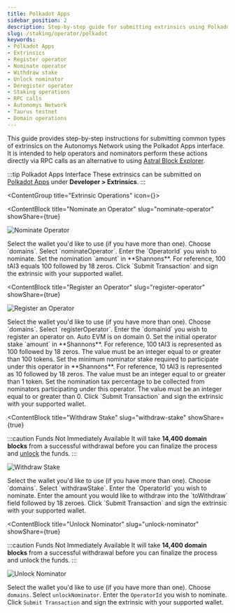 ```yaml
---
title: Polkadot Apps
sidebar_position: 2
description: Step-by-step guide for submitting extrinsics using Polkadot Apps interface
slug: /staking/operator/polkadot
keywords:
- Polkadot Apps
- Extrinsics
- Register operator
- Nominate operator
- Withdraw stake
- Unlock nominator
- Deregister operator
- Staking operations
- RPC calls
- Autonomys Network
- Taurus testnet
- Domain operations
---
```



This guide provides step-by-step instructions for submitting common types of extrinsics on the Autonomys Network using the Polkadot Apps interface. It is intended to help operators and nominators perform these actions directly via RPC calls as an alternative to using [Astral Block Explorer](https://astral.autonomys.xyz).

:::tip Polkadot Apps Interface
These extrinsics can be submitted on [Polkadot Apps](https://polkadot.js.org/apps/?rpc=wss%3A%2F%2Frpc-0.mainnet.autonomys.xyz%2Fws#/extrinsics) under **Developer > Extrinsics**.
:::

<ContentGroup title="Extrinsic Operations" icon={<Icon icon={ICONS.CODE} />}>

<ContentBlock 
title="Nominate an Operator" 
slug="nominate-operator"
showShare={true}
>

![Nominate Operator](/img/doc-imgs/polkadot/nominateOperator.png)

<ContentList   ordered>
<ContentListItem>Select the wallet you'd like to use (if you have more than one).</ContentListItem>
<ContentListItem>Choose `domains`.</ContentListItem>
<ContentListItem>Select `nominateOperator`.</ContentListItem>
<ContentListItem>Enter the `OperatorId` you wish to nominate.</ContentListItem>
<ContentListItem>Set the nomination `amount` in **Shannons**. For reference, 100 tAI3 equals 100 followed by 18 zeros.</ContentListItem>
<ContentListItem>Click `Submit Transaction` and sign the extrinsic with your supported <Link to="/wallets">wallet</Link>.</ContentListItem>
</ContentList>
</ContentBlock>

<ContentBlock 
title="Register an Operator" 
slug="register-operator"
showShare={true}
>
![Register an Operator](/img/doc-imgs/polkadot/registerOperator.png)

<ContentList ordered>
<ContentListItem>Select the wallet you'd like to use (if you have more than one).</ContentListItem>
<ContentListItem>Choose `domains`.</ContentListItem>
<ContentListItem>Select `registerOperator`.</ContentListItem>
<ContentListItem>Enter the `domainId` you wish to register an operator on. Auto EVM is on domain 0.</ContentListItem>
<ContentListItem>Set the initial operator stake `amount` in **Shannons**. For reference, 100 tAI3 is represented as 100 followed by 18 zeros. The value must be an integer equal to or greater than 100 tokens.</ContentListItem>
<ContentListItem>Set the minimum nominator stake required to participate under this operator in **Shannons**. For reference, 10 tAI3 is represented as 10 followed by 18 zeros. The value must be an integer equal to or greater than 1 token.</ContentListItem>
<ContentListItem>Set the nomination tax percentage to be collected from nominators participating under this operator. The value must be an integer equal to or greater than 0.</ContentListItem>
<ContentListItem>Click `Submit Transaction` and sign the extrinsic with your supported <Link to="/wallets">wallet</Link>.</ContentListItem>
</ContentList>
</ContentBlock>

<ContentBlock 
title="Withdraw Stake" 
slug="withdraw-stake"
showShare={true}
>
:::caution Funds Not Immediately Available
It will take **14,400 domain blocks** from a successful withdrawal before you can finalize the process and [unlock](#unlock-nominator) the funds.
:::

![Withdraw Stake](/img/doc-imgs/polkadot/withdrawStake.png)

<ContentList ordered>
<ContentListItem>Select the wallet you'd like to use (if you have more than one).</ContentListItem>
<ContentListItem>Choose `domains`.</ContentListItem>
<ContentListItem>Select `withdrawStake`.</ContentListItem>
<ContentListItem>Enter the `OperatorId` you wish to nominate.</ContentListItem>
<ContentListItem>Enter the amount you would like to withdraw into the `toWithdraw` field followed by 18 zeroes.</ContentListItem>
<ContentListItem>Click `Submit Transaction` and sign the extrinsic with your supported <Link to="/wallets">wallet</Link>.</ContentListItem>
</ContentList>
</ContentBlock>

<ContentBlock 
title="Unlock Nominator" 
slug="unlock-nominator"
showShare={true}
>
:::caution Funds Not Immediately Available
It will take **14,400 domain blocks** from a successful withdrawal before you can finalize the process and unlock the funds.
:::

![Unlock Nominator](/img/doc-imgs/polkadot/unlockNominator.png)

<ContentList ordered>

<ContentListItem>Select the wallet you'd like to use (if you have more than one).</ContentListItem>
<ContentListItem>Choose `domains`.</ContentListItem>
<ContentListItem>Select `unlockNominator`.</ContentListItem>
<ContentListItem>Enter the `OperatorId` you wish to nominate.</ContentListItem>
<ContentListItem>Click `Submit Transaction` and sign the extrinsic with your supported <Link to="/wallets">wallet</Link>.</ContentListItem>
</ContentList>
</ContentBlock>
</ContentGroup>